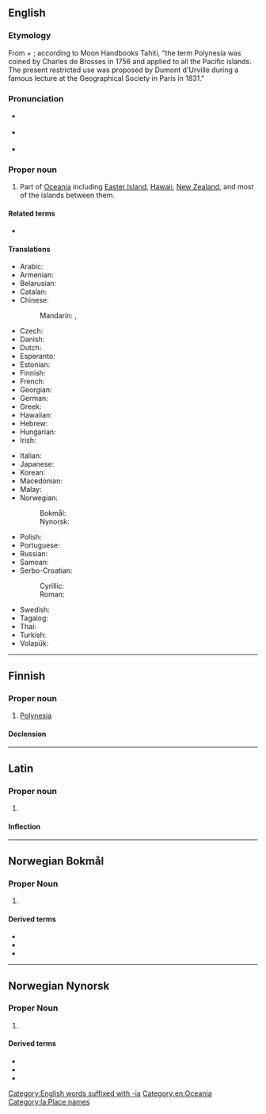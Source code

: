 ==English==

===Etymology===
From {{der|en|grc|πολύς|t=many}} + {{m|grc|νῆσος|t=island}}; according to Moon Handbooks Tahiti, "the term Polynesia was coined by Charles de Brosses in 1756 and applied to all the Pacific islands. The present restricted use was proposed by Dumont d'Urville during a famous lecture at the Geographical Society in Paris in 1831."

===Pronunciation===
* {{a|UK}} {{IPA|/pɒləˈniːzi.ə/|lang=en}}
* {{a|US}} {{IPA|/ˌpɑːləˈniːʒə/|lang=en}}
* {{rhymes|iːʒə|lang=en}}

===Proper noun===
{{wikipedia}}
{{en-proper noun}}

# Part of [[Oceania]] including [[Easter Island]], [[Hawaii]], [[New Zealand]], and most of the islands between them.

====Related terms====
* {{l|en|Polynesian}}

====Translations====
{{trans-top|part of Oceania}}
* Arabic: {{t|ar|بولينزيا|f|tr=bulinīzyā}}
* Armenian: {{t|hy|Պոլինեզիա}}
* Belarusian: {{t|be|Паліне́зія|f}}
* Catalan: {{t+|ca|Polinèsia|f}}
* Chinese:
*: Mandarin: {{t+|cmn|波利尼西亞}}, {{t+|cmn|波利尼西亚|tr=Bōlìníxīyà}}
* Czech: {{t+|cs|Polynésie|f}}
* Danish: {{t|da|Polynesien|p}}
* Dutch: {{t+|nl|Polynesië}}
* Esperanto: {{t|eo|Polinezio}}
* Estonian: {{t|et|Polüneesia}}
* Finnish: {{t+|fi|Polynesia}}
* French: {{t+|fr|Polynésie|f}}
* Georgian: {{t|ka|პოლინეზია}}
* German: {{t|de|Polynesien|n}}
* Greek: {{t+|el|Πολυνησία|f}}
* Hawaiian: {{t|haw|Polenekia}}
* Hebrew: {{t|he|פולינזיה|f|tr=polinezia}}
* Hungarian: {{t+|hu|Polinézia}}
* Irish: {{t|ga|Polainéis|f|alt=An Pholainéis}}
{{trans-mid}}
* Italian: {{t|it|Polinesia|f}}
* Japanese: {{t+|ja|ポリネシア|tr=Porineshia}}
* Korean: {{t|ko|폴리네시아|tr=Pollinesia}}
* Macedonian: {{t|mk|Полине́зија|f}}
* Malay: {{t|ms|Polinesia}}
* Norwegian:
*: Bokmål: {{l|nb|Polynesia}}
*: Nynorsk: {{l|nn|Polynesia}}
* Polish: {{t+|pl|Polinezja|f}}
* Portuguese: {{t+|pt|Polinésia}}
* Russian: {{t+|ru|Полине́зия|f|tr=Polinɛ́zija}}
* Samoan: {{t|sm|Polenisia}}
* Serbo-Croatian:
*: Cyrillic: {{t|sh|Полѝне̄зија|f}}
*: Roman: {{t+|sh|Polìnēzija|f}}
* Swedish: {{t+|sv|Polynesien}}
* Tagalog: {{t|tl|Dampuluan}}
* Thai: {{t|th|พอลินีเชีย}}
* Turkish: {{t+|tr|Polinezya}}
* Volapük: {{t+|vo|Möda-Seanuäns}}
{{trans-bottom}}

[[Category:English words suffixed with -ia]]
[[Category:en:Oceania]]

----

==Finnish==

===Proper noun===
{{fi-proper noun}}

# [[Polynesia#English|Polynesia]]

====Declension====
{{fi-decl-kulkija|n=sg|Polynesi|a}}

----

==Latin==
{{wikipedia|lang=la}}

===Proper noun===
{{la-proper noun|Polynēsia|Polynēsiae|f|first}}

# {{lb|la|New Latin}} {{l|en|Polynesia}}

====Inflection====
{{la-decl-1st|loc=1|num=sg|Polynēsi}}

[[Category:la:Place names]]

----
==Norwegian Bokmål==
{{wp|lang=nb}}

===Proper Noun===
{{head|nb|proper noun}}

# {{l|en|Polynesia}} {{c|nb|Oceania}} 

====Derived terms====
* {{l|nb|Fransk Polynesia}}
* {{l|nb|polynesier}}
* {{l|nb|polynesisk}}

----

==Norwegian Nynorsk==
{{wp|lang=nn}}

===Proper Noun===
{{head|nn|proper noun}}

# {{lb|nn|geography}} {{l|en|Polynesia}}

====Derived terms====
* {{l|nn|Fransk Polynesia}}
* {{l|nn|polynesiar}}
* {{l|nn|polynesisk}}
